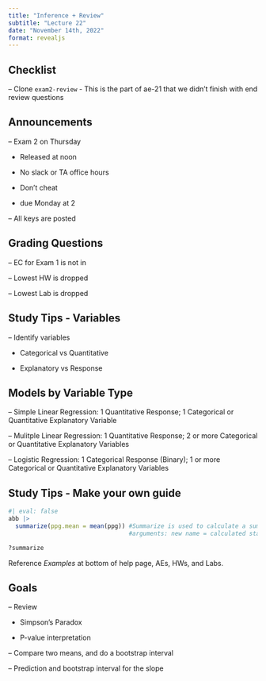```yaml
---
title: "Inference + Review"
subtitle: "Lecture 22"
date: "November 14th, 2022"
format: revealjs
---
```


## Checklist

-- Clone `exam2-review` - This is the part of ae-21 that we didn't finish with end review questions 

## Announcements

-- Exam 2 on Thursday 

- Released at noon 

- No slack or TA office hours 

- Don't cheat 

- due Monday at 2

-- All keys are posted 


## Grading Questions 

-- EC for Exam 1 is not in 

-- Lowest HW is dropped 

-- Lowest Lab is dropped 


## Study Tips - Variables 

-- Identify variables

- Categorical vs Quantitative 

- Explanatory vs Response 

## Models by Variable Type{.smaller} 

-- Simple Linear Regression: 1 Quantitative Response; 1 Categorical or Quantitative Explanatory Variable 

-- Mulitple Linear Regression: 1 Quantitative Response; 2 or more Categorical or Quantitative Explanatory Variables

-- Logistic Regression: 1 Categorical Response (Binary); 1 or more Categorical or Quantitative Explanatory Variables

## Study Tips - Make your own guide

```r
#| eval: false
abb |>    
  summarize(ppg.mean = mean(ppg)) #Summarize is used to calculate a summary statistic 
                                  #arguments: new name = calculated statistic

?summarize 

```

Reference *Examples* at bottom of help page, AEs, HWs, and Labs.

## Goals

-- Review 

- Simpson's Paradox 

- P-value interpretation  

-- Compare two means, and do a bootstrap interval

-- Prediction and bootstrap interval for the slope



